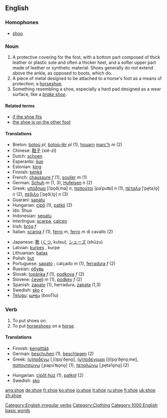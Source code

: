 ==English==

===Homophones===
*[[shoo]]

===Noun===
{{en-noun|shoe|shoes}}

# A protective covering for the foot, with a bottom part composed of thick leather or plastic sole and often a thicker heel, and a softer upper part made of leather or synthetic material.  Shoes generally do not extend above the ankle, as opposed to boots, which do.
# A piece of metal designed to be attached to a horse's foot as a means of protection; a [[horseshoe]].
# Something resembling a shoe, especially a hard pad designed as a wear surface, like a ''[[brake shoe]]''.

====Related terms====
*[[if the shoe fits]]
*[[the shoe is on the other foot]]

====Translations====
{{top}}
*Breton: [[botoù]] ''pl'', [[botoù-lêr]] ''pl'' (1), [[houarn]] [[marc'h]] ''m'' (2)
*Chinese: [[鞋子]] (xié-zǐ)
*Dutch: [[schoen]]
*Esperanto: [[ŝuo]]
*Estonian: [[king#Estonian|king]]
*Finnish: [[kenkä]]
*French: [[chaussure]] ''f'' (1), [[soulier]] ''m'' (1)
*German: [[Schuh]] ''m'' (1, 3), [[Hufeisen]] ''n'' (2)
*Greek: [[υπόδημα]] [iˈpo̞ðiˌma] ''n'', [[παπούτσι]] [paˈpuʦi] ''n'' (1), [[πέταλο]] [ˈpe̞taˌlo̞] ''n'' (2), [[πέδιλο]] [ˈpe̞ðiˌlo̞] ''n'' (3)
*Guaraní: [[sapatu]]
*Hungarian: [[cipő]] (1), [[patkó]] (2)
*Ido: Shuo
*Indonesian: [[sepatu]]
*Interlingua: [[scarpa]], [[calceo]]
*Irish: [[bróg]] ''f''
*Italian: [[scarpa]] ''f'' (1), [[ferro]] ''m'', [[ferro]] ''m'' di cavallo (2)
{{mid}}
*Japanese: [[靴]] ([[くつ]], kutsu), [[シューズ]] (shūzu)
*Latvian: [[kurpes]] {{f}} {{p}}, kurpe {{s}}
*Lithuanian: [[batas]]
*Polish: [[but]] {{m}}
*Portuguese: [[sapato]] ; calçado ''m'' (1), [[ferradura]] ''f'' (2)
*Russian: [[обувь]]
*Slovak: [[topánka]] ''f'' (1), [[podkova]] ''f'' (2)
*Slovene: [[čevelj]] ''m'' (1), [[podkev]] ''f'' (2)
*Spanish: [[zapato]] (1), herradura, [[zapata]] (1,3)
*Swedish: [[sko]] ''c''
*[[Telugu]]: [[బూట్లు]] (booTlu)
{{bottom}}

===Verb===
[[Category:English irregular verbs]]
{{en-verb2|'''to shoe'''|'''[[shoes]]'''|'''[[shod]]'''|'''[[shod]]'''|'''[[shoeing]]'''}}

# To put shoes on.
# To put [[horseshoe]]s on a [[horse]].

====Translations====
{{top}}
*Finnish: [[kengittää]]
*German: [[beschuhen]] (1), [[beschlagen]] (2)
*Greek: [[(υ)ποδένω]] [ˌ(i)po̞ˈðe̞no̞], [[(υ)ποδένομαι]] [(i)po̞ˈðe̞no̞ˌme], [[παπουτσώνω]] [ˌpapuˈʦo̞no̞] (1), [[πεταλώνω]] [ˌpe̞taˈlo̞no̞] (2)
{{mid}}
*Hungarian: [[cipőt húz]] (1), [[patkol]] (2)
*Swedish: [[sko]]
{{bottom}}

[[Category:Clothing]]

[[Category:1000 English basic words]]

[[ang:shoe]]
[[de:shoe]]
[[fr:shoe]]
[[ko:shoe]]
[[io:shoe]]
[[it:shoe]]
[[ru:shoe]]
[[fi:shoe]]
[[uk:shoe]]
[[zh:shoe]]